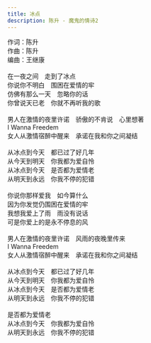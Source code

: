 ```yaml
---
title: 冰点
description: 陈升 - 魔鬼的情诗2
---
```


作词：陈升<br />作曲：陈升<br />编曲：王继康<br /><br />在一夜之间　走到了冰点<br />你说你不明白　围困在爱情的牢<br />仿佛有那么一天　忽略你的话<br />你曾说天已老　你就不再听我的歌<br /><br />男人在激情的夜里许诺　骄傲的不肯说　心里想著<br />I Wanna Freedem<br />女人从激情宿醉中醒来　承诺在我和你之间凝结<br /><br />从冰点到今天　都已过了好几年<br />从今天到明天　你我都为爱自怜<br />从冰点到今天　是否都为爱情老<br />从明天到永远　你我不停的犯错<br /><br />你说你那样爱我　如今算什么<br />因为你发觉仍围困在爱情的牢<br />我想我爱上了雨　雨没有说话<br />可是你爱上的是永不停息的风<br /><br />男人在激情的夜里许诺　风雨的夜晚里传来<br />I Wanna Freedem<br />女人从激情宿醉中醒来　承诺在我和你之间凝结<br /><br />从冰点到今天　都已过了好几年<br />从今天到明天　你我都为爱自怜<br />从冰点到今天　是否都为爱情老<br />从明天到永远　你我不停的犯错<br /><br />是否都为爱情老<br />从冰点到今天　你我都为爱自怜<br />从明天到永远　你我不停的犯错